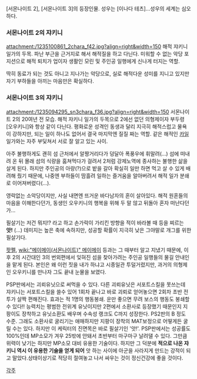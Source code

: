 [서몬나이트 2], [서몬나이트 3]의 등장인물. 성우는 [이나다 테츠]...성우의 세계는 심오하다.
=== 서몬나이트 2의 쟈키니 ===
attachment:/1235100861_2chara_f42.jpg?align=right&width=150 해적 쟈키니 일가의 두목. 파난 부근을 근거지로 해서 해적질을 하고 다닌다. 미워할 수 없는 악당 포지션으로 해적 퇴치가 업이자 생활인 모린 및 주인공 일행에게 신나게 터지는 역할.

딱히 동료가 되는 것도 아니고 지나가는 악당으로, 실로 해적다운 성미를 지니고 있지만 자기 부하들을 아끼는 마음만은 확실하다.

=== 서몬나이트 3의 쟈키니 ===
attachment:/1235094295_sn3chara_f36.jpg?align=right&width=150 서몬나이트 2의 20여년 전 모습. 해적 쟈키니 일가의 두목으로 2에선 없던 의형제이자 부두령 [오우키니]와 항상 같이 다닌다. 평화로운 성격인 동생과 달리 지극히 해적스럽고 물욕이 강하지만, 되는 일이 하나도 없어서 결국 마지막엔 질질 짜는 역할. 같은 해적인 [[카일]] 일가와는 자주 부딫쳐서 서로 잘 알고 있는 사이.

아주 불행하게도 괜히 섬 근처에서 알짱거리다가 덩달아 폭풍우에 휘말려(...) 섬에 떠내려 온 뒤 몰래 섬의 식량을 훔쳐먹다가 걸려서 2처럼 강제노역에 종사하는 불행한 삶을 살게 된다. 하지만 주인공의 아량(?)으로 밭을 갈아 확실히 일만 하면 먹고 살 수 있게 배려해 줬기 때문에, 나중엔 부하들이 땀흘려 일하는 즐거움을 알아버려서 해적 일가 분쇄로 이어져버렸다(...).

영락없는 소악당이지만, 사실 내면엔 뜨거운 바다남자의 혼이 살아있다. 해적 원혼들의 마음을 이해한다던가, 동생인 오우키니의 행복을 위해 두 말 않고 뒤돌아 혼자 떠난다던가...

필살기는 저건 뭐지!? 라고 하고 손가락이 가리킨 방향을 적이 바라볼 때 등을 찌르는 '''앗!''' (...)
데미지는 높은 축에 속하지만, 성공할 확률이 지극히 낮은 그야말로 개그를 위한 필살기다.

[[팟펠]], [[wiki:"메이메이(서몬나이트)" 메이메이]] 등과는 그 때부터 알고 지냈기 때문에, 이후 2의 시간대인 3의 번외편에서 잊혀진 섬을 찾아가려는 주인공 일행들의 물길 안내인을 맡게 된다. 본인은 왜 이런 짓을 내가 하냐고 시종일관 투덜거렸지만, 과거의 의형제인 오우키니를 만나자 그도 끝내 눈물을 보였다.

PSP판에서는 괴뢰유닛으로 써먹을 수 있다. 다른 괴뢰유닛은 서포트스킬을 못쓰는데 쟈키니는 서포트스킬을 쓸수 있어 1회차 끝나고 바로 괴뢰로 얻어놓으면 2회차 초반 전투가 살짝 편해진다. 효과는 적 1명의 행동봉쇄. 운만 좋으면 무려 보스의 행동도 봉쇄할 수 있다!! 능력치는 평범한 전위계 유닛이지만 2편에서 소환사로 등장했기 때문인지 지팡이도 장착하고 유닛소환도 배우며 수속성 랭크도 C까지 성장한다. PS2판의 B 정도 수준. 그래도 소환사로 굴리기는 애매하지만 지팡이 장착의 MAT보정으로 어떻게든 굴릴 수는 있다. 하지만 이 케릭터의 진면목은 바로 필살기인 '앗!'. PSP판에서는 성공률도 100%인데 MP소모가 겨우 25밖에 안돼서 초반부터 마구마구 날려댈 수 있다. 그만큼 위력이 낮기는 하지만 MP소모 대비 유용한 기술이다. 하지만 그 덕분에 '''적으로 나온 쟈키니 역시 이 유용한 기술을 얻게 되어''' 앗 하는 사이에 아군을 사라지게 만드는 강적이 되고 말았다.상태이상기로 적당히 절여놓고 나서 싸우는 것이 정신건강에 좋을 것이다.

[[각주]]
